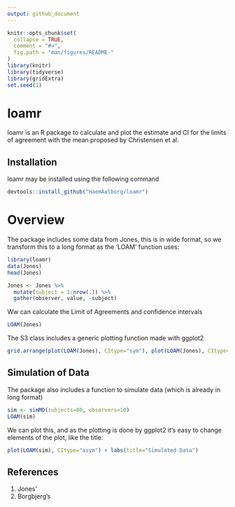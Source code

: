 ```yaml
---
output: github_document
---
```


<!-- README.md is generated from README.Rmd. Please edit that file -->

```r
knitr::opts_chunk$set(
  collapse = TRUE,
  comment = "#>",
  fig.path = "man/figures/README-"
)
library(knitr)
library(tidyverse)
library(gridExtra)
set.seed(1)
```

# loamr
loamr is an R package to calculate and plot the estimate and CI for the limits of agreement with the mean proposed by Christensen et al. 



## Installation
loamr may be installed using the following command
```r
devtools::install_github("HaemAalborg/loamr")
```

# Overview
The package includes some data from Jones, this is in wide format, so we transform this to a long format as the 'LOAM' function uses:

```r
library(loamr)
data(Jones)
head(Jones)

Jones <- Jones %>%
  mutate(subject = 1:nrow(.)) %>%
  gather(observer, value, -subject)
```

Ww can calculate the Limit of Agreements and confidence intervals

```r
LOAM(Jones)
```

The S3 class includes a generic plotting function made with ggplot2

```r
grid.arrange(plot(LOAM(Jones), CItype="sym"), plot(LOAM(Jones), CItype="asym"), nrow=1)
```

## Simulation of Data
The package also includes a function to simulate data (which is already in long format)

```r
sim <- simMD(subjects=80, observers=10)
LOAM(sim)
```

We can plot this, and as the plotting is done by ggplot2 it's easy to change elements of the plot, like the title:

```r
plot(LOAM(sim), CItype="asym") + labs(title="Simulated Data")
```


## References

1. Jones'
2. Borgbjerg's












